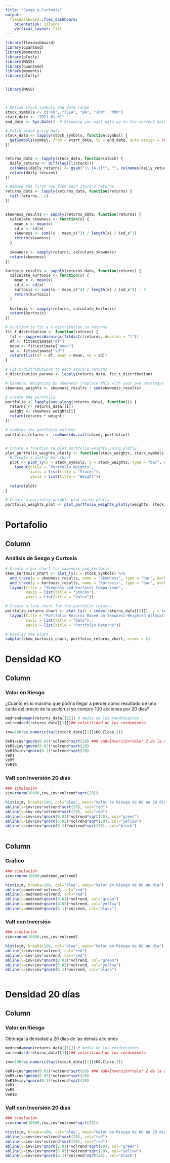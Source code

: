 ```yaml
---
title: "Sesgo y Curtosis"
output: 
  flexdashboard::flex_dashboard:
    orientation: columns
    vertical_layout: fill
---
```


```r
library(flexdashboard)
library(quantmod)
library(moments)
library(plotly)
library(MASS)
library(quantmod)
library(moments)
library(plotly)


library(MASS)



# Define stock symbols and date range
stock_symbols <- c("KO", "TSLA", "BA", "JPM", "MMM")
start_date <- "2021-01-01"
end_date <- Sys.Date()  # Assuming you want data up to the current date

# Fetch stock price data
stock_data <- lapply(stock_symbols, function(symbol) {
  getSymbols(symbol, from = start_date, to = end_date, auto.assign = FALSE)
})


returns_data <- lapply(stock_data, function(stock) {
  daily_returns <- diff(log(Cl(stock)))
  colnames(daily_returns) <- gsub("\\.[A-z]*", "", colnames(daily_returns))
  return(daily_returns)
})

# Remove the first row from each stock's returns
returns_data <- lapply(returns_data, function(returns) {
  tail(returns, -1)
})


skewness_results <- sapply(returns_data, function(returns) {
  calculate_skewness <- function(x) {
    mean_x <- mean(x)
    sd_x <- sd(x)
    skewness <- sum((x - mean_x)^3) / length(x) / (sd_x^3)
    return(skewness)
  }
  
  skewness <- sapply(returns, calculate_skewness)
  return(skewness)
})

kurtosis_results <- sapply(returns_data, function(returns) {
  calculate_kurtosis <- function(x) {
    mean_x <- mean(x)
    sd_x <- sd(x)
    kurtosis <- sum((x - mean_x)^4) / length(x) / (sd_x^4) - 3
    return(kurtosis)
  }
  
  kurtosis <- sapply(returns, calculate_kurtosis)
  return(kurtosis)
})

# Function to fit a t-distribution to returns
fit_t_distribution <- function(returns) {
  fit <- suppressWarnings(fitdistr(returns, densfun = "t"))
  df <- fit$estimate["df"]
  mean <- fit$estimate["mean"]
  sd <- fit$estimate["sd"]
  return(list(df = df, mean = mean, sd = sd))
}

# Fit t-distributions to each stock's returns
t_distribution_params <- lapply(returns_data, fit_t_distribution)

# Example: Weighting by skewness (replace this with your own strategy)
skewness_weights <- skewness_results / sum(skewness_results)

# Create the portfolio
portfolio <- lapply(seq_along(returns_data), function(i) {
  returns <- returns_data[[i]]
  weight <- skewness_weights[i]
  return(returns * weight)
})

# Combine the portfolio returns
portfolio_returns <- rowSums(do.call(cbind, portfolio))


# Create a function to plot portfolio weights using plotly
plot_portfolio_weights_plotly <- function(stock_weights, stock_symbols) {
  # Create a plotly bar chart
  plot <- plot_ly(x = stock_symbols, y = stock_weights, type = "bar", name = "Portfolio Weights", marker = list(color = "green")) %>%
    layout(title = "Portfolio Weights",
           xaxis = list(title = "Stocks"),
           yaxis = list(title = "Weight"))
  
  return(plot)
}

# Create a portfolio weights plot using plotly
portfolio_weights_plot <- plot_portfolio_weights_plotly(weights, stock_symbols)
```

Portafolio
=======================================================================

Column {data-width=650}
-----------------------------------------------------------------------

### Análisis de Sesgo y Curtosis

```r
# Create a bar chart for skewness and kurtosis
skew_kurtosis_chart <- plot_ly(x = stock_symbols) %>%
  add_trace(y = skewness_results, name = "Skewness", type = "bar", marker = list(color = "blue")) %>%
  add_trace(y = kurtosis_results, name = "Kurtosis", type = "bar", marker = list(color = "red")) %>%
  layout(title = "Skewness and Kurtosis Comparison",
         xaxis = list(title = "Stocks"),
         yaxis = list(title = "Value"))

# Create a line chart for the portfolio returns
portfolio_returns_chart <- plot_ly(x = index(returns_data[[1]]), y = cumsum(portfolio_returns), type = "scatter", mode = "lines", name = "Portfolio Returns") %>%
  layout(title = "Portfolio Returns Based on Skewness-Weighted Allocation",
         xaxis = list(title = "Date"),
         yaxis = list(title = "Portfolio Returns"))

# Display the plots
subplot(skew_kurtosis_chart, portfolio_returns_chart, nrows = 2)
```

Densidad KO
=======================================================================


Column {data-width=500}
-----------------------------------------------------------------------

### Valor en Riesgo

¿Cuanto es lo máximo que podrìa llegar a perder como resultado de una caida del precio de la acción si yo compro 100 acciones por 20 días?

```r

medrend=mean(returns_data[[1]]) # media de los rendimientos
volrend=sd(returns_data[[1]])## volatilidad de los rendimiento

inv=100*as.numeric(tail(stock_data[[1]]$KO.Close,1))

VeR1=inv*qnorm(0.01)*volrend*sqrt(20) ### VaR=Inversión*Valor Z de la distribución normal* Volatilidad
VeR5=inv*qnorm(0.05)*volrend*sqrt(20)
VeR10=inv*qnorm(0.1)*volrend*sqrt(20)
VeR1
VeR5
VeR10

```

### VaR con Inversión 20 días

```r
### simulación 
sim=rnorm(10000,inv,inv*volrend*sqrt(20))

hist(sim, breaks=100, col="blue", main="Valor en Riesgo de KO en 20 días")
abline(v=inv+inv*volrend*sqrt(20), col="red")
abline(v=inv-inv*volrend*sqrt(20), col="red")
abline(v=inv+inv*qnorm(0.01)*volrend*sqrt(20), col="green")
abline(v=inv+inv*qnorm(0.05)*volrend*sqrt(20), col="yellow")
abline(v=inv+inv*qnorm(0.1)*volrend*sqrt(20), col="black")



```




Column {data-width=500}
-----------------------------------------------------------------------

### Grafico

```r
### simulación 
sim=rnorm(10000,medrend,volrend)

hist(sim, breaks=100, col="blue", main="Valor en Riesgo de KO un día")
abline(v=medrend-volrend, col="red")
abline(v=medrend+volrend, col="red")
abline(v=medrend+qnorm(0.01)*volrend, col="green")
abline(v=medrend+qnorm(0.05)*volrend, col="yellow")
abline(v=medrend+qnorm(0.1)*volrend, col="black")


```


### VaR con Inversión

```r
### simulación 
sim=rnorm(10000,inv,inv*volrend)

hist(sim, breaks=100, col="blue", main="Valor en Riesgo de KO un día")
abline(v=inv+inv*volrend, col="red")
abline(v=inv-inv*volrend, col="red")
abline(v=inv+inv*qnorm(0.01)*volrend, col="green")
abline(v=inv+inv*qnorm(0.05)*volrend, col="yellow")
abline(v=inv+inv*qnorm(0.1)*volrend, col="black")



```

Densidad 20 días
=======================================================================


Column {data-width=500}
-----------------------------------------------------------------------

### Valor en Riesgo
Obtenga la densidad a 20 días de las demás acciones

```r

medrend=mean(returns_data[[1]]) # media de los rendimientos
volrend=sd(returns_data[[1]])## volatilidad de los rendimiento

inv=100*as.numeric(tail(stock_data[[1]]$KO.Close,1))

VeR1=inv*qnorm(0.01)*volrend*sqrt(20) ### VaR=Inversión*Valor Z de la distribución normal* Volatilidad
VeR5=inv*qnorm(0.05)*volrend*sqrt(20)
VeR10=inv*qnorm(0.1)*volrend*sqrt(20)
VeR1
VeR5
VeR10

```

### VaR con Inversión 20 días

```r
### simulación 
sim=rnorm(10000,inv,inv*volrend*sqrt(20))

hist(sim, breaks=100, col="blue", main="Valor en Riesgo de KO en 20 días")
abline(v=inv+inv*volrend*sqrt(20), col="red")
abline(v=inv-inv*volrend*sqrt(20), col="red")
abline(v=inv+inv*qnorm(0.01)*volrend*sqrt(20), col="green")
abline(v=inv+inv*qnorm(0.05)*volrend*sqrt(20), col="yellow")
abline(v=inv+inv*qnorm(0.1)*volrend*sqrt(20), col="black")



```


